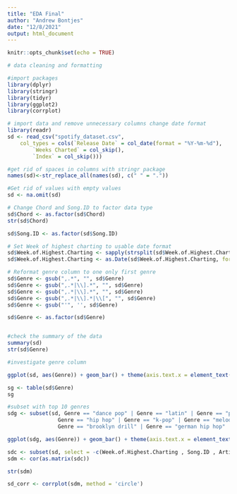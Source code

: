 ```yaml
---
title: "EDA Final"
author: "Andrew Bontjes"
date: "12/8/2021"
output: html_document
---
```


```r
knitr::opts_chunk$set(echo = TRUE)
```


```r
# data cleaning and formatting

#import packages
library(dplyr)
library(stringr)
library(tidyr)
library(ggplot2)
library(corrplot)

# import data and remove unnecessary columns change date format
library(readr)
sd <- read_csv("spotify_dataset.csv", 
    col_types = cols(`Release Date` = col_date(format = "%Y-%m-%d"), 
        `Weeks Charted` = col_skip(),
        `Index` = col_skip()))

#get rid of spaces in columns with stringr package
names(sd)<-str_replace_all(names(sd), c(" " = "."))

#Get rid of values with empty values
sd <- na.omit(sd)

# Change Chord and Song.ID to factor data type
sd$Chord <- as.factor(sd$Chord)
str(sd$Chord)

sd$Song.ID <- as.factor(sd$Song.ID)

# Set Week of highest charting to usable date format
sd$Week.of.Highest.Charting <- sapply(strsplit(sd$Week.of.Highest.Charting, "--"), head, 1)
sd$Week.of.Highest.Charting <- as.Date(sd$Week.of.Highest.Charting, format = "%Y-%m-%d")

# Reformat genre column to one only first genre
sd$Genre <- gsub(",.*", "", sd$Genre)
sd$Genre <- gsub(",.*|\\].*", "", sd$Genre)
sd$Genre <- gsub(",.*|\\].*", "", sd$Genre)
sd$Genre <- gsub(",.*|\\].*|\\[", "", sd$Genre)
sd$Genre <- gsub("'", '', sd$Genre)

sd$Genre <- as.factor(sd$Genre)


#check the summary of the data
summary(sd)
str(sd$Genre)

```




```r
#investigate genre column

ggplot(sd, aes(Genre)) + geom_bar() + theme(axis.text.x = element_text(angle = 45, vjust = 0.5, hjust=1))

sg <- table(sd$Genre)
sg

#subset with top 10 genres
sdg <- subset(sd, Genre == "dance pop" | Genre == "latin" | Genre == "pop" | Genre == "atl hip hop" | 
                Genre == "hip hop" | Genre == "k-pop" | Genre == "melodic rap" | 
                Genre == "brooklyn drill" | Genre == "german hip hop" | Genre == "rap" )

ggplot(sdg, aes(Genre)) + geom_bar() + theme(axis.text.x = element_text(angle = 45, vjust = 0.5, hjust=1))


```




```r
sdc <- subset(sd, select = -c(Week.of.Highest.Charting , Song.ID , Artist,  Song.Name , Genre , Release.Date , Chord ))
sdm <- cor(as.matrix(sdc))

str(sdm)

sd_corr <- corrplot(sdm, method = 'circle')


```










